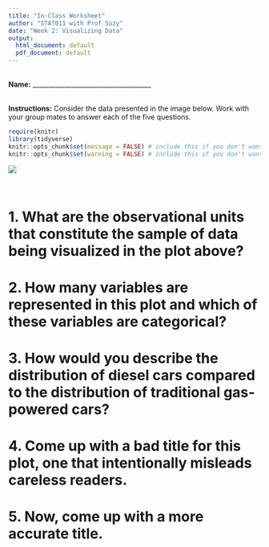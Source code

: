 ```yaml
---
title: "In-Class Worksheet"
author: "STAT011 with Prof Suzy"
date: "Week 2: Visualizing Data"
output:
  html_document: default
  pdf_document: default
---
```

<br>
**Name:** _____________________________________

<br>
**Instructions:** Consider the data presented in the image below. Work with your group mates to answer each of the five questions. 
<br>

```r
require(knitr)
library(tidyverse)
knitr::opts_chunk$set(message = FALSE) # include this if you don't want markdown to knit messages
knitr::opts_chunk$set(warning = FALSE) # include this if you don't want markdown to knit warnings
```

![](./images/wk2-plot.png) 

<br>

# 1. What are the observational units that constitute the sample of data being visualized in the plot above?

\vspace{2cm}

# 2. How many variables are represented in this plot and which of these variables are categorical?

\vspace{2cm}

# 3.  How would you describe the distribution of diesel cars compared to the distribution of traditional gas-powered cars?

\vspace{3cm}

# 4. Come up with a bad title for this plot, one that intentionally misleads careless readers.

\vspace{3cm}

# 5. Now, come up with a more accurate title. 

